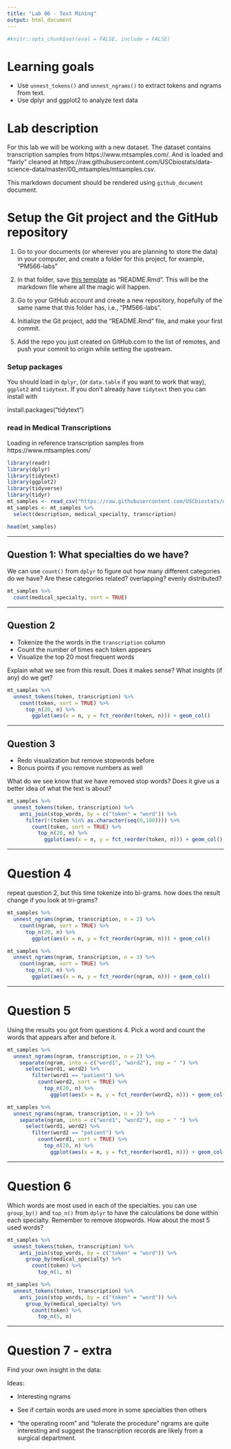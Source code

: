 ```yaml
---
title: "Lab 06 - Text Mining"
output: html_document
---
```


```r
#knitr::opts_chunk$set(eval = FALSE, include = FALSE)
```

# Learning goals

- Use `unnest_tokens()` and `unnest_ngrams()` to extract tokens and ngrams from text.
- Use dplyr and ggplot2 to analyze text data

# Lab description

For this lab we will be working with a new dataset. The dataset contains transcription samples from https://www.mtsamples.com/. And is loaded and "fairly" cleaned at https://raw.githubusercontent.com/USCbiostats/data-science-data/master/00_mtsamples/mtsamples.csv.

This markdown document should be rendered using `github_document` document.

# Setup the Git project and the GitHub repository

1. Go to your documents (or wherever you are planning to store the data) in your computer, and create a folder for this project, for example, "PM566-labs"

2. In that folder, save [this template](https://raw.githubusercontent.com/USCbiostats/PM566/master/content/assignment/06-lab.Rmd) as "README.Rmd". This will be the markdown file where all the magic will happen.

3. Go to your GitHub account and create a new repository, hopefully of the same name that this folder has, i.e., "PM566-labs".

4. Initialize the Git project, add the "README.Rmd" file, and make your first commit.

5. Add the repo you just created on GitHub.com to the list of remotes, and push your commit to origin while setting the upstream.

### Setup packages

You should load in `dplyr`, (or `data.table` if you want to work that way), `ggplot2` and `tidytext`.
If you don't already have `tidytext` then you can install with

install.packages("tidytext")


### read in Medical Transcriptions

Loading in reference transcription samples from https://www.mtsamples.com/

```r
library(readr)
library(dplyr)
library(tidytext)
library(ggplot2)
library(tidyverse)
library(tidyr)
mt_samples <- read_csv("https://raw.githubusercontent.com/USCbiostats/data-science-data/master/00_mtsamples/mtsamples.csv")
mt_samples <- mt_samples %>%
  select(description, medical_specialty, transcription)

head(mt_samples)
```

---

## Question 1: What specialties do we have?

We can use `count()` from `dplyr` to figure out how many different categories do we have? Are these categories related? overlapping? evenly distributed?

```r
mt_samples %>%
  count(medical_specialty, sort = TRUE)
```
---

## Question 2

- Tokenize the the words in the `transcription` column
- Count the number of times each token appears
- Visualize the top 20 most frequent words

Explain what we see from this result. Does it makes sense? What insights (if any) do we get?

```r
mt_samples %>%
  unnest_tokens(token, transcription) %>%
    count(token, sort = TRUE) %>%
      top_n(20, n) %>%
        ggplot(aes(x = n, y = fct_reorder(token, n))) + geom_col()
```
---

## Question 3

- Redo visualization but remove stopwords before
- Bonus points if you remove numbers as well

What do we see know that we have removed stop words? Does it give us a better idea of what the text is about?

```r
mt_samples %>%
  unnest_tokens(token, transcription) %>%
    anti_join(stop_words, by = c("token" = "word")) %>%
      filter(!(token %in% as.character(seq(0,100)))) %>%
        count(token, sort = TRUE) %>%
          top_n(20, n) %>%
            ggplot(aes(x = n, y = fct_reorder(token, n))) + geom_col()
```
---

# Question 4

repeat question 2, but this time tokenize into bi-grams. how does the result change if you look at tri-grams?

```r
mt_samples %>%
  unnest_ngrams(ngram, transcription, n = 2) %>%
    count(ngram, sort = TRUE) %>%
      top_n(20, n) %>%
        ggplot(aes(x = n, y = fct_reorder(ngram, n))) + geom_col()

mt_samples %>%
  unnest_ngrams(ngram, transcription, n = 3) %>%
    count(ngram, sort = TRUE) %>%
      top_n(20, n) %>%
        ggplot(aes(x = n, y = fct_reorder(ngram, n))) + geom_col()
```
---

# Question 5

Using the results you got from questions 4. Pick a word and count the words that appears after and before it.

```r
mt_samples %>%
  unnest_ngrams(ngram, transcription, n = 2) %>%
    separate(ngram, into = c("word1", "word2"), sep = " ") %>%
      select(word1, word2) %>%
        filter(word1 == "patient") %>%
          count(word2, sort = TRUE) %>%
            top_n(20, n) %>%
              ggplot(aes(x = n, y = fct_reorder(word2, n))) + geom_col()

mt_samples %>%
  unnest_ngrams(ngram, transcription, n = 2) %>%
    separate(ngram, into = c("word1", "word2"), sep = " ") %>%
      select(word1, word2) %>%
        filter(word2 == "patient") %>%
          count(word1, sort = TRUE) %>%
            top_n(20, n) %>%
              ggplot(aes(x = n, y = fct_reorder(word1, n))) + geom_col()
```
---

# Question 6 

Which words are most used in each of the specialties. you can use `group_by()` and `top_n()` from `dplyr` to have the calculations be done within each specialty. Remember to remove stopwords. How about the most 5 used words?

```r
mt_samples %>%
  unnest_tokens(token, transcription) %>%
    anti_join(stop_words, by = c("token" = "word")) %>%
      group_by(medical_specialty) %>%
        count(token) %>%
          top_n(1, n)

mt_samples %>%
  unnest_tokens(token, transcription) %>%
    anti_join(stop_words, by = c("token" = "word")) %>%
      group_by(medical_specialty) %>%
        count(token) %>%
          top_n(5, n)
```
---
# Question 7 - extra

Find your own insight in the data:

Ideas: 


- Interesting ngrams
- See if certain words are used more in some specialties then others


- "the operating room" and "tolerate the procedure" ngrams are quite interesting and suggest the transcription records are likely from a surgical department.

